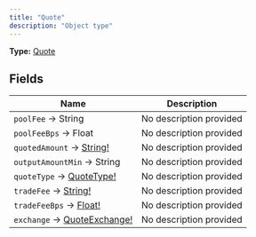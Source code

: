 ```yaml
---
title: "Quote"
description: "Object type"
---
```


**Type:** [Quote](/api-reference/types/quote)

## Fields

| Name | Description |
|------|-------------|
| `poolFee` → String | No description provided |
| `poolFeeBps` → Float | No description provided |
| `quotedAmount` → [String!](/api-reference/types/string) | No description provided |
| `outputAmountMin` → String | No description provided |
| `quoteType` → [QuoteType!](/api-reference/types/quotetype) | No description provided |
| `tradeFee` → [String!](/api-reference/types/string) | No description provided |
| `tradeFeeBps` → [Float!](/api-reference/types/float) | No description provided |
| `exchange` → [QuoteExchange!](/api-reference/types/quoteexchange) | No description provided |

